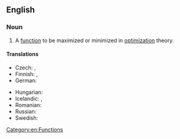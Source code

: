 ==English==
{{wikipedia|Optimization (mathematics)}}

===Noun===
{{en-noun}}

# {{lb|en|mathematics}} A [[function]] to be maximized or minimized in [[optimization]] theory. [[Category:en:Functions]]

====Translations====
{{trans-top|mathematical function}}
* Czech: {{t|cs|účelová funkce|f}}, {{t|cs|cílová funkce|f}}
* Finnish: {{t|fi|tavoitefunktio}}, {{t|fi|kohdefunktio}}
* German: {{t|de|Zielfunktion|f}}
{{trans-mid}}
* Hungarian: {{t+|hu|célfüggvény}}
* Icelandic: {{t|is|kostnaðarfall|n}}, {{t|is|viðfangsfall|n}}
* Romanian: {{t|ro|funcție obiectiv|f}}
* Russian: {{t|ru|целевая функция}}
* Swedish: {{t|sv|målfunktion|c}}
{{trans-bottom}}